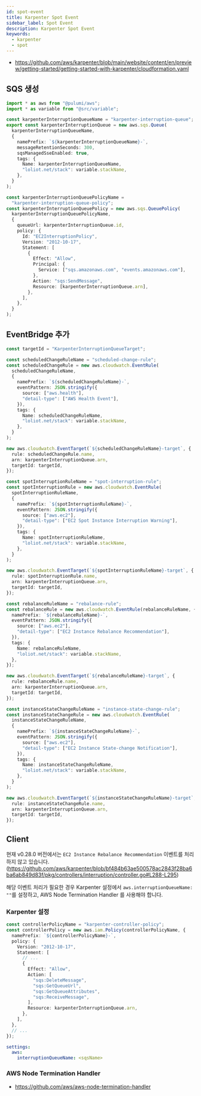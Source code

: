 ```yaml
---
id: spot-event
title: Karpenter Spot Event
sidebar_label: Spot Event
description: Karpenter Spot Event
keywords:
  - karpenter
  - spot
---
```


- https://github.com/aws/karpenter/blob/main/website/content/en/preview/getting-started/getting-started-with-karpenter/cloudformation.yaml

## SQS 생성

```typescript
import * as aws from "@pulumi/aws";
import * as variable from "@src/variable";

const karpenterInterruptionQueueName = "karpenter-interruption-queue";
export const karpenterInterruptionQueue = new aws.sqs.Queue(
  karpenterInterruptionQueueName,
  {
    namePrefix: `${karpenterInterruptionQueueName}-`,
    messageRetentionSeconds: 300,
    sqsManagedSseEnabled: true,
    tags: {
      Name: karpenterInterruptionQueueName,
      "loliot.net/stack": variable.stackName,
    },
  }
);

const karpenterInterruptionQueuePolicyName =
  "karpenter-interruption-queue-policy";
const karpenterInterruptionQueuePolicy = new aws.sqs.QueuePolicy(
  karpenterInterruptionQueuePolicyName,
  {
    queueUrl: karpenterInterruptionQueue.id,
    policy: {
      Id: "EC2InterruptionPolicy",
      Version: "2012-10-17",
      Statement: [
        {
          Effect: "Allow",
          Principal: {
            Service: ["sqs.amazonaws.com", "events.amazonaws.com"],
          },
          Action: "sqs:SendMessage",
          Resource: [karpenterInterruptionQueue.arn],
        },
      ],
    },
  }
);
```

## EventBridge 추가

```typescript
const targetId = "KarpenterInterruptionQueueTarget";

const scheduledChangeRuleName = "scheduled-change-rule";
const scheduledChangeRule = new aws.cloudwatch.EventRule(
  scheduledChangeRuleName,
  {
    namePrefix: `${scheduledChangeRuleName}-`,
    eventPattern: JSON.stringify({
      source: ["aws.health"],
      "detail-type": ["AWS Health Event"],
    }),
    tags: {
      Name: scheduledChangeRuleName,
      "loliot.net/stack": variable.stackName,
    },
  }
);

new aws.cloudwatch.EventTarget(`${scheduledChangeRuleName}-target`, {
  rule: scheduledChangeRule.name,
  arn: karpenterInterruptionQueue.arn,
  targetId: targetId,
});

const spotInterruptionRuleName = "spot-interruption-rule";
const spotInterruptionRule = new aws.cloudwatch.EventRule(
  spotInterruptionRuleName,
  {
    namePrefix: `${spotInterruptionRuleName}-`,
    eventPattern: JSON.stringify({
      source: ["aws.ec2"],
      "detail-type": ["EC2 Spot Instance Interruption Warning"],
    }),
    tags: {
      Name: spotInterruptionRuleName,
      "loliot.net/stack": variable.stackName,
    },
  }
);

new aws.cloudwatch.EventTarget(`${spotInterruptionRuleName}-target`, {
  rule: spotInterruptionRule.name,
  arn: karpenterInterruptionQueue.arn,
  targetId: targetId,
});

const rebalanceRuleName = "rebalance-rule";
const rebalanceRule = new aws.cloudwatch.EventRule(rebalanceRuleName, {
  namePrefix: `${rebalanceRuleName}-`,
  eventPattern: JSON.stringify({
    source: ["aws.ec2"],
    "detail-type": ["EC2 Instance Rebalance Recommendation"],
  }),
  tags: {
    Name: rebalanceRuleName,
    "loliot.net/stack": variable.stackName,
  },
});

new aws.cloudwatch.EventTarget(`${rebalanceRuleName}-target`, {
  rule: rebalanceRule.name,
  arn: karpenterInterruptionQueue.arn,
  targetId: targetId,
});

const instanceStateChangeRuleName = "instance-state-change-rule";
const instanceStateChangeRule = new aws.cloudwatch.EventRule(
  instanceStateChangeRuleName,
  {
    namePrefix: `${instanceStateChangeRuleName}-`,
    eventPattern: JSON.stringify({
      source: ["aws.ec2"],
      "detail-type": ["EC2 Instance State-change Notification"],
    }),
    tags: {
      Name: instanceStateChangeRuleName,
      "loliot.net/stack": variable.stackName,
    },
  }
);

new aws.cloudwatch.EventTarget(`${instanceStateChangeRuleName}-target`, {
  rule: instanceStateChangeRule.name,
  arn: karpenterInterruptionQueue.arn,
  targetId: targetId,
});
```

## Client

현재 v0.28.0 버전에서는 `EC2 Instance Rebalance Recommendation` 이벤트를 처리하지 않고 있습니다. (https://github.com/aws/karpenter/blob/bf484b63ae500578ac2843f28ba6ba6ab849d83f/pkg/controllers/interruption/controller.go#L288-L295)

해당 이벤트 처리가 필요한 경우 Karpenter 설정에서 `aws.interruptionQueueName: ""`를 설정하고, AWS Node Termination Handler 를 사용해야 합니다.

### Karpenter 설정

```typescript
const controllerPolicyName = "karpenter-controller-policy";
const controllerPolicy = new aws.iam.Policy(controllerPolicyName, {
  namePrefix: `${controllerPolicyName}-`,
  policy: {
    Version: "2012-10-17",
    Statement: [
      // ...
      {
        Effect: "Allow",
        Action: [
          "sqs:DeleteMessage",
          "sqs:GetQueueUrl",
          "sqs:GetQueueAttributes",
          "sqs:ReceiveMessage",
        ],
        Resource: karpenterInterruptionQueue.arn,
      },
    ],
  },
  // ...
});
```

```yaml title="karpenter-values.yaml"
settings:
  aws:
    interruptionQueueName: <sqsName>
```

### AWS Node Termination Handler

- https://github.com/aws/aws-node-termination-handler

